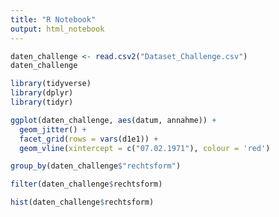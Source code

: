 ```yaml
---
title: "R Notebook"
output: html_notebook
---
```

```r
daten_challenge <- read.csv2("Dataset_Challenge.csv")
daten_challenge
```

```r
library(tidyverse)
library(dplyr)
library(tidyr)
```

```r
ggplot(daten_challenge, aes(datum, annahme)) +
  geom_jitter() +
  facet_grid(rows = vars(d1e1)) +
  geom_vline(xintercept = c("07.02.1971"), colour = 'red')
```

```r
group_by(daten_challenge$"rechtsform")
```

```r
filter(daten_challenge$rechtsform)
```

```r
hist(daten_challenge$rechtsform)
```

```r

```

